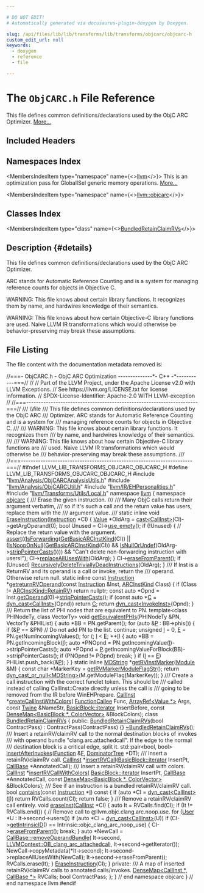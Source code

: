 ```yaml
---

# DO NOT EDIT!
# Automatically generated via docusaurus-plugin-doxygen by Doxygen.

slug: /api/files/lib/lib/transforms/lib/transforms/objcarc/objcarc-h
custom_edit_url: null
keywords:
  - doxygen
  - reference
  - file

---
```





# The `ObjCARC.h` File Reference

<DoxygenPage pluginConfig={pluginConfig}>

This file defines common definitions/declarations used by the ObjC ARC Optimizer. <a href="#details">More...</a>

## Included Headers

<IncludesList>
<IncludesListItem
  filePath="llvm/Analysis/ObjCARCAnalysisUtils.h"
  permalink="/docs/api/files/include/include/llvm/include/llvm/analysis/objcarcanalysisutils-h"
  isLocal="true" />
<IncludesListItem
  filePath="llvm/Analysis/ObjCARCUtil.h"
  permalink="/docs/api/files/include/include/llvm/include/llvm/analysis/objcarcutil-h"
  isLocal="true" />
<IncludesListItem
  filePath="llvm/IR/EHPersonalities.h"
  permalink="/docs/api/files/include/include/llvm/include/llvm/ir/ehpersonalities-h"
  isLocal="true" />
<IncludesListItem
  filePath="llvm/Transforms/Utils/Local.h"
  permalink="/docs/api/files/include/include/llvm/include/llvm/transforms/include/llvm/transforms/utils/local-h"
  isLocal="true" />
</IncludesList>

## Namespaces Index

<MembersIndex>

<MembersIndexItem
  type="namespace"
  name={<><a href="/docs/api/namespaces/llvm">llvm</a></>}>
This is an optimization pass for GlobalISel generic memory operations. <a href="/docs/api/namespaces/llvm/#details">More...</a>
</MembersIndexItem>

<MembersIndexItem
  type="namespace"
  name={<><a href="/docs/api/namespaces/llvm/objcarc">llvm::objcarc</a></>}>
</MembersIndexItem>

</MembersIndex>

## Classes Index

<MembersIndex>

<MembersIndexItem
  type="class"
  name={<><a href="/docs/api/classes/llvm/objcarc/bundledretainclaimrvs">BundledRetainClaimRVs</a></>}>
</MembersIndexItem>

</MembersIndex>

## Description {#details}

This file defines common definitions/declarations used by the ObjC ARC Optimizer.

ARC stands for Automatic Reference Counting and is a system for managing reference counts for objects in Objective C.

WARNING: This file knows about certain library functions. It recognizes them by name, and hardwires knowledge of their semantics.

WARNING: This file knows about how certain Objective-C library functions are used. Naive LLVM IR transformations which would otherwise be behavior-preserving may break these assumptions.

## File Listing

The file content with the documentation metadata removed is:

<ProgramListing>

<Link id="l00001" /><CodeLine lineNumber="1"><Highlight kind="comment">//===- ObjCARC.h - ObjC ARC Optimization --------------&#42;- C++ -&#42;-----------===//</Highlight><Highlight kind="normal"></Highlight></CodeLine>
<Link id="l00002" /><CodeLine lineNumber="2"><Highlight kind="normal"></Highlight><Highlight kind="comment">//</Highlight><Highlight kind="normal"></Highlight></CodeLine>
<Link id="l00003" /><CodeLine lineNumber="3"><Highlight kind="normal"></Highlight><Highlight kind="comment">// Part of the LLVM Project, under the Apache License v2.0 with LLVM Exceptions.</Highlight><Highlight kind="normal"></Highlight></CodeLine>
<Link id="l00004" /><CodeLine lineNumber="4"><Highlight kind="normal"></Highlight><Highlight kind="comment">// See https://llvm.org/LICENSE.txt for license information.</Highlight><Highlight kind="normal"></Highlight></CodeLine>
<Link id="l00005" /><CodeLine lineNumber="5"><Highlight kind="normal"></Highlight><Highlight kind="comment">// SPDX-License-Identifier: Apache-2.0 WITH LLVM-exception</Highlight><Highlight kind="normal"></Highlight></CodeLine>
<Link id="l00006" /><CodeLine lineNumber="6"><Highlight kind="normal"></Highlight><Highlight kind="comment">//</Highlight><Highlight kind="normal"></Highlight></CodeLine>
<Link id="l00007" /><CodeLine lineNumber="7"><Highlight kind="normal"></Highlight><Highlight kind="comment">//===----------------------------------------------------------------------===//</Highlight><Highlight kind="comment"></Highlight></CodeLine>
<Link id="l00008" /><CodeLine lineNumber="8"><Highlight kind="comment">/// \\file</Highlight></CodeLine>
<Link id="l00009" /><CodeLine lineNumber="9"><Highlight kind="comment">/// This file defines common definitions/declarations used by the ObjC ARC</Highlight></CodeLine>
<Link id="l00010" /><CodeLine lineNumber="10"><Highlight kind="comment">/// Optimizer. ARC stands for Automatic Reference Counting and is a system for</Highlight></CodeLine>
<Link id="l00011" /><CodeLine lineNumber="11"><Highlight kind="comment">/// managing reference counts for objects in Objective C.</Highlight></CodeLine>
<Link id="l00012" /><CodeLine lineNumber="12"><Highlight kind="comment">///</Highlight></CodeLine>
<Link id="l00013" /><CodeLine lineNumber="13"><Highlight kind="comment">/// WARNING: This file knows about certain library functions. It recognizes them</Highlight></CodeLine>
<Link id="l00014" /><CodeLine lineNumber="14"><Highlight kind="comment">/// by name, and hardwires knowledge of their semantics.</Highlight></CodeLine>
<Link id="l00015" /><CodeLine lineNumber="15"><Highlight kind="comment">///</Highlight></CodeLine>
<Link id="l00016" /><CodeLine lineNumber="16"><Highlight kind="comment">/// WARNING: This file knows about how certain Objective-C library functions are</Highlight></CodeLine>
<Link id="l00017" /><CodeLine lineNumber="17"><Highlight kind="comment">/// used. Naive LLVM IR transformations which would otherwise be</Highlight></CodeLine>
<Link id="l00018" /><CodeLine lineNumber="18"><Highlight kind="comment">/// behavior-preserving may break these assumptions.</Highlight></CodeLine>
<Link id="l00019" /><CodeLine lineNumber="19"><Highlight kind="comment">///</Highlight><Highlight kind="normal"></Highlight></CodeLine>
<Link id="l00020" /><CodeLine lineNumber="20"><Highlight kind="normal"></Highlight><Highlight kind="comment">//===----------------------------------------------------------------------===//</Highlight><Highlight kind="normal"></Highlight></CodeLine>
<Link id="l00021" /><CodeLine lineNumber="21"><Highlight kind="normal"></Highlight></CodeLine>
<Link id="l00022" /><CodeLine lineNumber="22"><Highlight kind="normal"></Highlight><Highlight kind="preprocessor">#ifndef LLVM&#95;LIB&#95;TRANSFORMS&#95;OBJCARC&#95;OBJCARC&#95;H</Highlight><Highlight kind="normal"></Highlight></CodeLine>
<Link id="l00023" /><CodeLine lineNumber="23"><Highlight kind="normal"></Highlight><Highlight kind="preprocessor">#define LLVM&#95;LIB&#95;TRANSFORMS&#95;OBJCARC&#95;OBJCARC&#95;H</Highlight><Highlight kind="normal"></Highlight></CodeLine>
<Link id="l00024" /><CodeLine lineNumber="24"><Highlight kind="normal"></Highlight></CodeLine>
<Link id="l00025" /><CodeLine lineNumber="25"><Highlight kind="normal"></Highlight><Highlight kind="preprocessor">#include &quot;<a href="/docs/api/files/include/include/llvm/include/llvm/analysis/objcarcanalysisutils-h">llvm/Analysis/ObjCARCAnalysisUtils.h</a>&quot;</Highlight><Highlight kind="normal"></Highlight></CodeLine>
<Link id="l00026" /><CodeLine lineNumber="26"><Highlight kind="normal"></Highlight><Highlight kind="preprocessor">#include &quot;<a href="/docs/api/files/include/include/llvm/include/llvm/analysis/objcarcutil-h">llvm/Analysis/ObjCARCUtil.h</a>&quot;</Highlight><Highlight kind="normal"></Highlight></CodeLine>
<Link id="l00027" /><CodeLine lineNumber="27"><Highlight kind="normal"></Highlight><Highlight kind="preprocessor">#include &quot;<a href="/docs/api/files/include/include/llvm/include/llvm/ir/ehpersonalities-h">llvm/IR/EHPersonalities.h</a>&quot;</Highlight><Highlight kind="normal"></Highlight></CodeLine>
<Link id="l00028" /><CodeLine lineNumber="28"><Highlight kind="normal"></Highlight><Highlight kind="preprocessor">#include &quot;<a href="/docs/api/files/include/include/llvm/include/llvm/transforms/include/llvm/transforms/utils/local-h">llvm/Transforms/Utils/Local.h</a>&quot;</Highlight><Highlight kind="normal"></Highlight></CodeLine>
<Link id="l00029" /><CodeLine lineNumber="29"><Highlight kind="normal"></Highlight></CodeLine>
<Link id="l00030" /><CodeLine lineNumber="30"><Highlight kind="normal"></Highlight><Highlight kind="keyword">namespace </Highlight><Highlight kind="normal"><a href="/docs/api/namespaces/llvm">llvm</a> &#123;</Highlight></CodeLine>
<Link id="l00031" /><CodeLine lineNumber="31"><Highlight kind="normal"></Highlight><Highlight kind="keyword">namespace </Highlight><Highlight kind="normal"><a href="/docs/api/namespaces/llvm/objcarc">objcarc</a> &#123;</Highlight></CodeLine>
<Link id="l00032" /><CodeLine lineNumber="32"><Highlight kind="normal"></Highlight><Highlight kind="comment"></Highlight></CodeLine>
<Link id="l00033" /><CodeLine lineNumber="33"><Highlight kind="comment">/// Erase the given instruction.</Highlight></CodeLine>
<Link id="l00034" /><CodeLine lineNumber="34"><Highlight kind="comment">///</Highlight></CodeLine>
<Link id="l00035" /><CodeLine lineNumber="35"><Highlight kind="comment">/// Many ObjC calls return their argument verbatim,</Highlight></CodeLine>
<Link id="l00036" /><CodeLine lineNumber="36"><Highlight kind="comment">/// so if it&#39;s such a call and the return value has users, replace them with the</Highlight></CodeLine>
<Link id="l00037" /><CodeLine lineNumber="37"><Highlight kind="comment">/// argument value.</Highlight></CodeLine>
<Link id="l00038" /><CodeLine lineNumber="38"><Highlight kind="comment">///</Highlight><Highlight kind="normal"></Highlight></CodeLine>
<Link id="l00039" /><CodeLine lineNumber="39" lineLink="/docs/api/namespaces/llvm/objcarc/#af4e05bf48a81b884e707efa650560fbf"><Highlight kind="normal"></Highlight><Highlight kind="keyword">static</Highlight><Highlight kind="normal"> </Highlight><Highlight kind="keyword">inline</Highlight><Highlight kind="normal"> </Highlight><Highlight kind="keywordtype">void</Highlight><Highlight kind="normal"> <a href="/docs/api/namespaces/llvm/objcarc/#af4e05bf48a81b884e707efa650560fbf">EraseInstruction</a>(<a href="/docs/api/classes/llvm/instruction">Instruction</a> &#42;CI) &#123;</Highlight></CodeLine>
<Link id="l00040" /><CodeLine lineNumber="40"><Highlight kind="normal">  <a href="/docs/api/classes/llvm/value">Value</a> &#42;OldArg = <a href="/docs/api/namespaces/llvm/#ac4fc845f5ed92de63cd4474f128f5fc5">cast&lt;CallInst&gt;</a>(CI)-&gt;getArgOperand(0);</Highlight></CodeLine>
<Link id="l00041" /><CodeLine lineNumber="41"><Highlight kind="normal"></Highlight></CodeLine>
<Link id="l00042" /><CodeLine lineNumber="42"><Highlight kind="normal">  </Highlight><Highlight kind="keywordtype">bool</Highlight><Highlight kind="normal"> Unused = CI-&gt;<a href="/docs/api/classes/llvm/value/#a9d7de807ebdfe1819df3ff6cb0f16158">use&#95;empty</a>();</Highlight></CodeLine>
<Link id="l00043" /><CodeLine lineNumber="43"><Highlight kind="normal"></Highlight></CodeLine>
<Link id="l00044" /><CodeLine lineNumber="44"><Highlight kind="normal">  </Highlight><Highlight kind="keywordflow">if</Highlight><Highlight kind="normal"> (!Unused) &#123;</Highlight></CodeLine>
<Link id="l00045" /><CodeLine lineNumber="45"><Highlight kind="normal">    </Highlight><Highlight kind="comment">// Replace the return value with the argument.</Highlight><Highlight kind="normal"></Highlight></CodeLine>
<Link id="l00046" /><CodeLine lineNumber="46"><Highlight kind="normal">    <a href="/docs/api/files/lib/lib/target/lib/target/amdgpu/silowercontrolflow-cpp/#a4868c5d81c5ccc98c47aeab6244346a0">assert</a>((<a href="/docs/api/namespaces/llvm/objcarc/#a7137a432b1d5406783f79dd29fc591fb">IsForwarding</a>(<a href="/docs/api/namespaces/llvm/objcarc/#a86cdbdf3773be3c67bc193b473b75708">GetBasicARCInstKind</a>(CI)) ||</Highlight></CodeLine>
<Link id="l00047" /><CodeLine lineNumber="47"><Highlight kind="normal">            (<a href="/docs/api/namespaces/llvm/objcarc/#adbe453c6ce7ea8e13eb18939197edeaf">IsNoopOnNull</a>(<a href="/docs/api/namespaces/llvm/objcarc/#a86cdbdf3773be3c67bc193b473b75708">GetBasicARCInstKind</a>(CI)) &amp;&amp;</Highlight></CodeLine>
<Link id="l00048" /><CodeLine lineNumber="48"><Highlight kind="normal">             <a href="/docs/api/namespaces/llvm/objcarc/#a4097309046dda09214babc993d35c679">IsNullOrUndef</a>(OldArg-&gt;<a href="/docs/api/classes/llvm/value/#a966eb231e7d4e572874d2cb49b18faea">stripPointerCasts</a>()))) &amp;&amp;</Highlight></CodeLine>
<Link id="l00049" /><CodeLine lineNumber="49"><Highlight kind="normal">           </Highlight><Highlight kind="stringliteral">&quot;Can&#39;t delete non-forwarding instruction with users!&quot;</Highlight><Highlight kind="normal">);</Highlight></CodeLine>
<Link id="l00050" /><CodeLine lineNumber="50"><Highlight kind="normal">    CI-&gt;<a href="/docs/api/classes/llvm/value/#a3ab5fc45117b450e8bb04e564cb6e5f2">replaceAllUsesWith</a>(OldArg);</Highlight></CodeLine>
<Link id="l00051" /><CodeLine lineNumber="51"><Highlight kind="normal">  &#125;</Highlight></CodeLine>
<Link id="l00052" /><CodeLine lineNumber="52"><Highlight kind="normal"></Highlight></CodeLine>
<Link id="l00053" /><CodeLine lineNumber="53"><Highlight kind="normal">  CI-&gt;<a href="/docs/api/classes/llvm/instruction/#a601ee49a4c4e0babf29bd1cf09036570">eraseFromParent</a>();</Highlight></CodeLine>
<Link id="l00054" /><CodeLine lineNumber="54"><Highlight kind="normal"></Highlight></CodeLine>
<Link id="l00055" /><CodeLine lineNumber="55"><Highlight kind="normal">  </Highlight><Highlight kind="keywordflow">if</Highlight><Highlight kind="normal"> (Unused)</Highlight></CodeLine>
<Link id="l00056" /><CodeLine lineNumber="56"><Highlight kind="normal">    <a href="/docs/api/namespaces/llvm/#a1106b8a15061e8494873e10bb8a364e5">RecursivelyDeleteTriviallyDeadInstructions</a>(OldArg);</Highlight></CodeLine>
<Link id="l00057" /><CodeLine lineNumber="57"><Highlight kind="normal">&#125;</Highlight></CodeLine>
<Link id="l00058" /><CodeLine lineNumber="58"><Highlight kind="normal"></Highlight><Highlight kind="comment"></Highlight></CodeLine>
<Link id="l00059" /><CodeLine lineNumber="59"><Highlight kind="comment">/// If Inst is a ReturnRV and its operand is a call or invoke, return the</Highlight></CodeLine>
<Link id="l00060" /><CodeLine lineNumber="60"><Highlight kind="comment">/// operand. Otherwise return null.</Highlight><Highlight kind="normal"></Highlight></CodeLine>
<Link id="l00061" /><CodeLine lineNumber="61" lineLink="/docs/api/namespaces/llvm/objcarc/#a14c7178bc4d56dc8482dbb51fa6979b8"><Highlight kind="normal"></Highlight><Highlight kind="keyword">static</Highlight><Highlight kind="normal"> </Highlight><Highlight kind="keyword">inline</Highlight><Highlight kind="normal"> </Highlight><Highlight kind="keyword">const</Highlight><Highlight kind="normal"> <a href="/docs/api/classes/llvm/instruction">Instruction</a> &#42;<a href="/docs/api/namespaces/llvm/objcarc/#a14c7178bc4d56dc8482dbb51fa6979b8">getreturnRVOperand</a>(</Highlight><Highlight kind="keyword">const</Highlight><Highlight kind="normal"> <a href="/docs/api/classes/llvm/instruction">Instruction</a> &amp;Inst,</Highlight></CodeLine>
<Link id="l00062" /><CodeLine lineNumber="62"><Highlight kind="normal">                                                    <a href="/docs/api/namespaces/llvm/objcarc/#a494b44abeacdfac8bb26d3203571d1c2">ARCInstKind</a> Class) &#123;</Highlight></CodeLine>
<Link id="l00063" /><CodeLine lineNumber="63"><Highlight kind="normal">  </Highlight><Highlight kind="keywordflow">if</Highlight><Highlight kind="normal"> (Class != <a href="/docs/api/namespaces/llvm/objcarc/#a494b44abeacdfac8bb26d3203571d1c2aa1226b5450384ce6ea5ed47c317303ee">ARCInstKind::RetainRV</a>)</Highlight></CodeLine>
<Link id="l00064" /><CodeLine lineNumber="64"><Highlight kind="normal">    </Highlight><Highlight kind="keywordflow">return</Highlight><Highlight kind="normal"> </Highlight><Highlight kind="keyword">nullptr</Highlight><Highlight kind="normal">;</Highlight></CodeLine>
<Link id="l00065" /><CodeLine lineNumber="65"><Highlight kind="normal"></Highlight></CodeLine>
<Link id="l00066" /><CodeLine lineNumber="66"><Highlight kind="normal">  </Highlight><Highlight kind="keyword">const</Highlight><Highlight kind="normal"> </Highlight><Highlight kind="keyword">auto</Highlight><Highlight kind="normal"> &#42;Opnd = Inst.<a href="/docs/api/classes/llvm/user/#aa0a2cb1582d1cec317bd205085469ca1">getOperand</a>(0)-&gt;<a href="/docs/api/classes/llvm/value/#a966eb231e7d4e572874d2cb49b18faea">stripPointerCasts</a>();</Highlight></CodeLine>
<Link id="l00067" /><CodeLine lineNumber="67"><Highlight kind="normal">  </Highlight><Highlight kind="keywordflow">if</Highlight><Highlight kind="normal"> (</Highlight><Highlight kind="keyword">const</Highlight><Highlight kind="normal"> </Highlight><Highlight kind="keyword">auto</Highlight><Highlight kind="normal"> &#42;<a href="/docs/api/namespaces/llvm/callingconv/#ac6aa1387c4375260e2468eb5a77fdb4cafd841a49aec1539bc88abc8ff9e170fb">C</a> = <a href="/docs/api/namespaces/llvm/#a22eeee01734061ac1b31ccd994c49eef">dyn&#95;cast&lt;CallInst&gt;</a>(Opnd))</Highlight></CodeLine>
<Link id="l00068" /><CodeLine lineNumber="68"><Highlight kind="normal">    </Highlight><Highlight kind="keywordflow">return</Highlight><Highlight kind="normal"> <a href="/docs/api/namespaces/llvm/callingconv/#ac6aa1387c4375260e2468eb5a77fdb4cafd841a49aec1539bc88abc8ff9e170fb">C</a>;</Highlight></CodeLine>
<Link id="l00069" /><CodeLine lineNumber="69"><Highlight kind="normal">  </Highlight><Highlight kind="keywordflow">return</Highlight><Highlight kind="normal"> <a href="/docs/api/namespaces/llvm/#a22eeee01734061ac1b31ccd994c49eef">dyn&#95;cast&lt;InvokeInst&gt;</a>(Opnd);</Highlight></CodeLine>
<Link id="l00070" /><CodeLine lineNumber="70"><Highlight kind="normal">&#125;</Highlight></CodeLine>
<Link id="l00071" /><CodeLine lineNumber="71"><Highlight kind="normal"></Highlight><Highlight kind="comment"></Highlight></CodeLine>
<Link id="l00072" /><CodeLine lineNumber="72"><Highlight kind="comment">/// Return the list of PHI nodes that are equivalent to PN.</Highlight><Highlight kind="normal"></Highlight></CodeLine>
<Link id="l00073" /><CodeLine lineNumber="73"><Highlight kind="normal"></Highlight><Highlight kind="keyword">template</Highlight><Highlight kind="normal">&lt;</Highlight><Highlight kind="keyword">class</Highlight><Highlight kind="normal"> PHINodeTy, </Highlight><Highlight kind="keyword">class</Highlight><Highlight kind="normal"> VectorTy&gt;</Highlight></CodeLine>
<Link id="l00074" /><CodeLine lineNumber="74" lineLink="/docs/api/namespaces/llvm/objcarc/#a7110df32902106ee880a19371b45d763"><Highlight kind="normal"></Highlight><Highlight kind="keywordtype">void</Highlight><Highlight kind="normal"> <a href="/docs/api/namespaces/llvm/objcarc/#a7110df32902106ee880a19371b45d763">getEquivalentPHIs</a>(PHINodeTy &amp;PN, VectorTy &amp;PHIList) &#123;</Highlight></CodeLine>
<Link id="l00075" /><CodeLine lineNumber="75"><Highlight kind="normal">  </Highlight><Highlight kind="keyword">auto</Highlight><Highlight kind="normal"> &#42;BB = PN.getParent();</Highlight></CodeLine>
<Link id="l00076" /><CodeLine lineNumber="76"><Highlight kind="normal">  </Highlight><Highlight kind="keywordflow">for</Highlight><Highlight kind="normal"> (</Highlight><Highlight kind="keyword">auto</Highlight><Highlight kind="normal"> &amp;<a href="/docs/api/files/lib/lib/option/option-cpp/#a04665169063c8ca1f2ea96c27fc7c2b2">P</a> : BB-&gt;phis()) &#123;</Highlight></CodeLine>
<Link id="l00077" /><CodeLine lineNumber="77"><Highlight kind="normal">    </Highlight><Highlight kind="keywordflow">if</Highlight><Highlight kind="normal"> (&amp;<a href="/docs/api/files/lib/lib/option/option-cpp/#a04665169063c8ca1f2ea96c27fc7c2b2">P</a> == &amp;PN) </Highlight><Highlight kind="comment">// Do not add PN to the list.</Highlight><Highlight kind="normal"></Highlight></CodeLine>
<Link id="l00078" /><CodeLine lineNumber="78"><Highlight kind="normal">      </Highlight><Highlight kind="keywordflow">continue</Highlight><Highlight kind="normal">;</Highlight></CodeLine>
<Link id="l00079" /><CodeLine lineNumber="79"><Highlight kind="normal">    </Highlight><Highlight kind="keywordtype">unsigned</Highlight><Highlight kind="normal"> <a href="/docs/api/files/lib/lib/support/md5-cpp/#ac0eafdc9ee161b71e7af98af736952fd">I</a> = 0, <a href="/docs/api/files/lib/lib/ir/builtingcs-cpp/#abb2b3a60ccc38a28239e19a1646e0c8a">E</a> = PN.getNumIncomingValues();</Highlight></CodeLine>
<Link id="l00080" /><CodeLine lineNumber="80"><Highlight kind="normal">    </Highlight><Highlight kind="keywordflow">for</Highlight><Highlight kind="normal"> (; <a href="/docs/api/files/lib/lib/support/md5-cpp/#ac0eafdc9ee161b71e7af98af736952fd">I</a> &lt; <a href="/docs/api/files/lib/lib/ir/builtingcs-cpp/#abb2b3a60ccc38a28239e19a1646e0c8a">E</a>; ++<a href="/docs/api/files/lib/lib/support/md5-cpp/#ac0eafdc9ee161b71e7af98af736952fd">I</a>) &#123;</Highlight></CodeLine>
<Link id="l00081" /><CodeLine lineNumber="81"><Highlight kind="normal">      </Highlight><Highlight kind="keyword">auto</Highlight><Highlight kind="normal"> &#42;BB = PN.getIncomingBlock(<a href="/docs/api/files/lib/lib/support/md5-cpp/#ac0eafdc9ee161b71e7af98af736952fd">I</a>);</Highlight></CodeLine>
<Link id="l00082" /><CodeLine lineNumber="82"><Highlight kind="normal">      </Highlight><Highlight kind="keyword">auto</Highlight><Highlight kind="normal"> &#42;PNOpnd = PN.getIncomingValue(<a href="/docs/api/files/lib/lib/support/md5-cpp/#ac0eafdc9ee161b71e7af98af736952fd">I</a>)-&gt;stripPointerCasts();</Highlight></CodeLine>
<Link id="l00083" /><CodeLine lineNumber="83"><Highlight kind="normal">      </Highlight><Highlight kind="keyword">auto</Highlight><Highlight kind="normal"> &#42;POpnd = <a href="/docs/api/files/lib/lib/option/option-cpp/#a04665169063c8ca1f2ea96c27fc7c2b2">P</a>.getIncomingValueForBlock(BB)-&gt;stripPointerCasts();</Highlight></CodeLine>
<Link id="l00084" /><CodeLine lineNumber="84"><Highlight kind="normal">      </Highlight><Highlight kind="keywordflow">if</Highlight><Highlight kind="normal"> (PNOpnd != POpnd)</Highlight></CodeLine>
<Link id="l00085" /><CodeLine lineNumber="85"><Highlight kind="normal">        </Highlight><Highlight kind="keywordflow">break</Highlight><Highlight kind="normal">;</Highlight></CodeLine>
<Link id="l00086" /><CodeLine lineNumber="86"><Highlight kind="normal">    &#125;</Highlight></CodeLine>
<Link id="l00087" /><CodeLine lineNumber="87"><Highlight kind="normal">    </Highlight><Highlight kind="keywordflow">if</Highlight><Highlight kind="normal"> (<a href="/docs/api/files/lib/lib/support/md5-cpp/#ac0eafdc9ee161b71e7af98af736952fd">I</a> == <a href="/docs/api/files/lib/lib/ir/builtingcs-cpp/#abb2b3a60ccc38a28239e19a1646e0c8a">E</a>)</Highlight></CodeLine>
<Link id="l00088" /><CodeLine lineNumber="88"><Highlight kind="normal">      PHIList.push&#95;back(&amp;<a href="/docs/api/files/lib/lib/option/option-cpp/#a04665169063c8ca1f2ea96c27fc7c2b2">P</a>);</Highlight></CodeLine>
<Link id="l00089" /><CodeLine lineNumber="89"><Highlight kind="normal">  &#125;</Highlight></CodeLine>
<Link id="l00090" /><CodeLine lineNumber="90"><Highlight kind="normal">&#125;</Highlight></CodeLine>
<Link id="l00091" /><CodeLine lineNumber="91"><Highlight kind="normal"></Highlight></CodeLine>
<Link id="l00092" /><CodeLine lineNumber="92" lineLink="/docs/api/namespaces/llvm/objcarc/#ae66979a0bd797acd1ecb566a721fd73a"><Highlight kind="normal"></Highlight><Highlight kind="keyword">static</Highlight><Highlight kind="normal"> </Highlight><Highlight kind="keyword">inline</Highlight><Highlight kind="normal"> <a href="/docs/api/classes/llvm/mdstring">MDString</a> &#42;<a href="/docs/api/namespaces/llvm/objcarc/#ae66979a0bd797acd1ecb566a721fd73a">getRVInstMarker</a>(<a href="/docs/api/classes/llvm/module">Module</a> &amp;M) &#123;</Highlight></CodeLine>
<Link id="l00093" /><CodeLine lineNumber="93"><Highlight kind="normal">  </Highlight><Highlight kind="keyword">const</Highlight><Highlight kind="normal"> </Highlight><Highlight kind="keywordtype">char</Highlight><Highlight kind="normal"> &#42;MarkerKey = <a href="/docs/api/namespaces/llvm/objcarc/#a1e9ac802c217b6e01d1ae6695ee0a27f">getRVMarkerModuleFlagStr</a>();</Highlight></CodeLine>
<Link id="l00094" /><CodeLine lineNumber="94"><Highlight kind="normal">  </Highlight><Highlight kind="keywordflow">return</Highlight><Highlight kind="normal"> <a href="/docs/api/namespaces/llvm/#a5f6182886dc2f96c204299e92c1565d5">dyn&#95;cast&#95;or&#95;null&lt;MDString&gt;</a>(M.getModuleFlag(MarkerKey));</Highlight></CodeLine>
<Link id="l00095" /><CodeLine lineNumber="95"><Highlight kind="normal">&#125;</Highlight></CodeLine>
<Link id="l00096" /><CodeLine lineNumber="96"><Highlight kind="normal"></Highlight><Highlight kind="comment"></Highlight></CodeLine>
<Link id="l00097" /><CodeLine lineNumber="97"><Highlight kind="comment">/// Create a call instruction with the correct funclet token. This should be</Highlight></CodeLine>
<Link id="l00098" /><CodeLine lineNumber="98"><Highlight kind="comment">/// called instead of calling CallInst::Create directly unless the call is</Highlight></CodeLine>
<Link id="l00099" /><CodeLine lineNumber="99"><Highlight kind="comment">/// going to be removed from the IR before WinEHPrepare.</Highlight><Highlight kind="normal"></Highlight></CodeLine>
<Link id="l00100" /><CodeLine lineNumber="100"><Highlight kind="normal"><a href="/docs/api/classes/llvm/callinst">CallInst</a> &#42;<a href="/docs/api/namespaces/llvm/objcarc/#a6be998a03774a37c14d7077897b53bc9">createCallInstWithColors</a>(</Highlight></CodeLine>
<Link id="l00101" /><CodeLine lineNumber="101"><Highlight kind="normal">    <a href="/docs/api/classes/llvm/functioncallee">FunctionCallee</a> Func, <a href="/docs/api/classes/llvm/arrayref">ArrayRef&lt;Value &#42;&gt;</a> Args, </Highlight><Highlight kind="keyword">const</Highlight><Highlight kind="normal"> <a href="/docs/api/classes/llvm/twine">Twine</a> &amp;NameStr,</Highlight></CodeLine>
<Link id="l00102" /><CodeLine lineNumber="102"><Highlight kind="normal">    <a href="/docs/api/classes/llvm/basicblock/#a98c0a84a5dfa8bce341c829709f171e5">BasicBlock::iterator</a> InsertBefore,</Highlight></CodeLine>
<Link id="l00103" /><CodeLine lineNumber="103"><Highlight kind="normal">    </Highlight><Highlight kind="keyword">const</Highlight><Highlight kind="normal"> <a href="/docs/api/classes/llvm/densemap">DenseMap&lt;BasicBlock &#42;, ColorVector&gt;</a> &amp;BlockColors);</Highlight></CodeLine>
<Link id="l00104" /><CodeLine lineNumber="104"><Highlight kind="normal"></Highlight></CodeLine>
<Link id="l00105" /><CodeLine lineNumber="105" lineLink="/docs/api/classes/llvm/objcarc/bundledretainclaimrvs"><Highlight kind="normal"></Highlight><Highlight kind="keyword">class </Highlight><Highlight kind="normal"><a href="/docs/api/classes/llvm/objcarc/bundledretainclaimrvs/#adbd129bf38f210aa4cd4fd8f88a2c6ff">BundledRetainClaimRVs</a> &#123;</Highlight></CodeLine>
<Link id="l00106" /><CodeLine lineNumber="106"><Highlight kind="normal"></Highlight><Highlight kind="keyword">public</Highlight><Highlight kind="normal">:</Highlight></CodeLine>
<Link id="l00107" /><CodeLine lineNumber="107" lineLink="/docs/api/classes/llvm/objcarc/bundledretainclaimrvs/#adbd129bf38f210aa4cd4fd8f88a2c6ff"><Highlight kind="normal">  <a href="/docs/api/classes/llvm/objcarc/bundledretainclaimrvs/#adbd129bf38f210aa4cd4fd8f88a2c6ff">BundledRetainClaimRVs</a>(</Highlight><Highlight kind="keywordtype">bool</Highlight><Highlight kind="normal"> ContractPass) : ContractPass(ContractPass) &#123;&#125;</Highlight></CodeLine>
<Link id="l00108" /><CodeLine lineNumber="108"><Highlight kind="normal">  <a href="/docs/api/classes/llvm/objcarc/bundledretainclaimrvs/#af0f65b06080f99f68ed35a34fd759cf2">~BundledRetainClaimRVs</a>();</Highlight></CodeLine>
<Link id="l00109" /><CodeLine lineNumber="109"><Highlight kind="normal"></Highlight><Highlight kind="comment"></Highlight></CodeLine>
<Link id="l00110" /><CodeLine lineNumber="110"><Highlight kind="comment">  /// Insert a retainRV/claimRV call to the normal destination blocks of invokes</Highlight></CodeLine>
<Link id="l00111" /><CodeLine lineNumber="111"><Highlight kind="comment">  /// with operand bundle &quot;clang.arc.attachedcall&quot;. If the edge to the normal</Highlight></CodeLine>
<Link id="l00112" /><CodeLine lineNumber="112"><Highlight kind="comment">  /// destination block is a critical edge, split it.</Highlight><Highlight kind="normal"></Highlight></CodeLine>
<Link id="l00113" /><CodeLine lineNumber="113"><Highlight kind="normal">  std::pair&lt;bool, bool&gt; <a href="/docs/api/classes/llvm/objcarc/bundledretainclaimrvs/#a8fdb3ab3875b4306157d47d84e972405">insertAfterInvokes</a>(<a href="/docs/api/classes/llvm/function">Function</a> &amp;<a href="/docs/api/files/lib/lib/support/md5-cpp/#a96d73bbd7af15cb1fc38c3f4a3bd82e9">F</a>, <a href="/docs/api/classes/llvm/dominatortree">DominatorTree</a> &#42;DT);</Highlight></CodeLine>
<Link id="l00114" /><CodeLine lineNumber="114"><Highlight kind="normal"></Highlight><Highlight kind="comment"></Highlight></CodeLine>
<Link id="l00115" /><CodeLine lineNumber="115"><Highlight kind="comment">  /// Insert a retainRV/claimRV call.</Highlight><Highlight kind="normal"></Highlight></CodeLine>
<Link id="l00116" /><CodeLine lineNumber="116"><Highlight kind="normal">  <a href="/docs/api/classes/llvm/callinst">CallInst</a> &#42;<a href="/docs/api/classes/llvm/objcarc/bundledretainclaimrvs/#ac38ccd8095fd94c6ed2cd2bd5b52082a">insertRVCall</a>(<a href="/docs/api/classes/llvm/basicblock/#a98c0a84a5dfa8bce341c829709f171e5">BasicBlock::iterator</a> InsertPt,</Highlight></CodeLine>
<Link id="l00117" /><CodeLine lineNumber="117"><Highlight kind="normal">                         <a href="/docs/api/classes/llvm/callbase">CallBase</a> &#42;AnnotatedCall);</Highlight></CodeLine>
<Link id="l00118" /><CodeLine lineNumber="118"><Highlight kind="normal"></Highlight><Highlight kind="comment"></Highlight></CodeLine>
<Link id="l00119" /><CodeLine lineNumber="119"><Highlight kind="comment">  /// Insert a retainRV/claimRV call with colors.</Highlight><Highlight kind="normal"></Highlight></CodeLine>
<Link id="l00120" /><CodeLine lineNumber="120"><Highlight kind="normal">  <a href="/docs/api/classes/llvm/callinst">CallInst</a> &#42;<a href="/docs/api/classes/llvm/objcarc/bundledretainclaimrvs/#af05a8bebb48f20e6824a961af831314c">insertRVCallWithColors</a>(</Highlight></CodeLine>
<Link id="l00121" /><CodeLine lineNumber="121"><Highlight kind="normal">      <a href="/docs/api/classes/llvm/basicblock/#a98c0a84a5dfa8bce341c829709f171e5">BasicBlock::iterator</a> InsertPt, <a href="/docs/api/classes/llvm/callbase">CallBase</a> &#42;AnnotatedCall,</Highlight></CodeLine>
<Link id="l00122" /><CodeLine lineNumber="122"><Highlight kind="normal">      </Highlight><Highlight kind="keyword">const</Highlight><Highlight kind="normal"> <a href="/docs/api/classes/llvm/densemap">DenseMap&lt;BasicBlock &#42;, ColorVector&gt;</a> &amp;BlockColors);</Highlight></CodeLine>
<Link id="l00123" /><CodeLine lineNumber="123"><Highlight kind="normal"></Highlight><Highlight kind="comment"></Highlight></CodeLine>
<Link id="l00124" /><CodeLine lineNumber="124"><Highlight kind="comment">  /// See if an instruction is a bundled retainRV/claimRV call.</Highlight><Highlight kind="normal"></Highlight></CodeLine>
<Link id="l00125" /><CodeLine lineNumber="125" lineLink="/docs/api/classes/llvm/objcarc/bundledretainclaimrvs/#a2a3a24ed0274c01b34ef418b446bbfd8"><Highlight kind="normal">  </Highlight><Highlight kind="keywordtype">bool</Highlight><Highlight kind="normal"> <a href="/docs/api/classes/llvm/objcarc/bundledretainclaimrvs/#a2a3a24ed0274c01b34ef418b446bbfd8">contains</a>(</Highlight><Highlight kind="keyword">const</Highlight><Highlight kind="normal"> <a href="/docs/api/classes/llvm/instruction">Instruction</a> &#42;<a href="/docs/api/files/lib/lib/support/md5-cpp/#ac0eafdc9ee161b71e7af98af736952fd">I</a>)</Highlight><Highlight kind="keyword"> const </Highlight><Highlight kind="normal">&#123;</Highlight></CodeLine>
<Link id="l00126" /><CodeLine lineNumber="126"><Highlight kind="normal">    </Highlight><Highlight kind="keywordflow">if</Highlight><Highlight kind="normal"> (</Highlight><Highlight kind="keyword">auto</Highlight><Highlight kind="normal"> &#42;CI = <a href="/docs/api/namespaces/llvm/#a22eeee01734061ac1b31ccd994c49eef">dyn&#95;cast&lt;CallInst&gt;</a>(<a href="/docs/api/files/lib/lib/support/md5-cpp/#ac0eafdc9ee161b71e7af98af736952fd">I</a>))</Highlight></CodeLine>
<Link id="l00127" /><CodeLine lineNumber="127"><Highlight kind="normal">      </Highlight><Highlight kind="keywordflow">return</Highlight><Highlight kind="normal"> RVCalls.count(CI);</Highlight></CodeLine>
<Link id="l00128" /><CodeLine lineNumber="128"><Highlight kind="normal">    </Highlight><Highlight kind="keywordflow">return</Highlight><Highlight kind="normal"> </Highlight><Highlight kind="keyword">false</Highlight><Highlight kind="normal">;</Highlight></CodeLine>
<Link id="l00129" /><CodeLine lineNumber="129"><Highlight kind="normal">  &#125;</Highlight></CodeLine>
<Link id="l00130" /><CodeLine lineNumber="130"><Highlight kind="normal"></Highlight><Highlight kind="comment"></Highlight></CodeLine>
<Link id="l00131" /><CodeLine lineNumber="131"><Highlight kind="comment">  /// Remove a retainRV/claimRV call entirely.</Highlight><Highlight kind="normal"></Highlight></CodeLine>
<Link id="l00132" /><CodeLine lineNumber="132" lineLink="/docs/api/classes/llvm/objcarc/bundledretainclaimrvs/#ad32a933965ba0059ff2a3a322cc8b40b"><Highlight kind="normal">  </Highlight><Highlight kind="keywordtype">void</Highlight><Highlight kind="normal"> <a href="/docs/api/classes/llvm/objcarc/bundledretainclaimrvs/#ad32a933965ba0059ff2a3a322cc8b40b">eraseInst</a>(<a href="/docs/api/classes/llvm/callinst">CallInst</a> &#42;CI) &#123;</Highlight></CodeLine>
<Link id="l00133" /><CodeLine lineNumber="133"><Highlight kind="normal">    </Highlight><Highlight kind="keyword">auto</Highlight><Highlight kind="normal"> It = RVCalls.find(CI);</Highlight></CodeLine>
<Link id="l00134" /><CodeLine lineNumber="134"><Highlight kind="normal">    </Highlight><Highlight kind="keywordflow">if</Highlight><Highlight kind="normal"> (It != RVCalls.end()) &#123;</Highlight></CodeLine>
<Link id="l00135" /><CodeLine lineNumber="135"><Highlight kind="normal">      </Highlight><Highlight kind="comment">// Remove call to @llvm.objc.clang.arc.noop.use.</Highlight><Highlight kind="normal"></Highlight></CodeLine>
<Link id="l00136" /><CodeLine lineNumber="136"><Highlight kind="normal">      </Highlight><Highlight kind="keywordflow">for</Highlight><Highlight kind="normal"> (<a href="/docs/api/namespaces/llvm/objcarc/#a494b44abeacdfac8bb26d3203571d1c2a8f9bfe9d1345237cb3b2b205864da075">User</a> &#42;U : It-&gt;second-&gt;users())</Highlight></CodeLine>
<Link id="l00137" /><CodeLine lineNumber="137"><Highlight kind="normal">        </Highlight><Highlight kind="keywordflow">if</Highlight><Highlight kind="normal"> (</Highlight><Highlight kind="keyword">auto</Highlight><Highlight kind="normal"> &#42;CI = <a href="/docs/api/namespaces/llvm/#a22eeee01734061ac1b31ccd994c49eef">dyn&#95;cast&lt;CallInst&gt;</a>(U))</Highlight></CodeLine>
<Link id="l00138" /><CodeLine lineNumber="138"><Highlight kind="normal">          </Highlight><Highlight kind="keywordflow">if</Highlight><Highlight kind="normal"> (CI-&gt;<a href="/docs/api/classes/llvm/callbase/#ac62778065b99372cc62cf994b967e7e8">getIntrinsicID</a>() == Intrinsic::objc&#95;clang&#95;arc&#95;noop&#95;use) &#123;</Highlight></CodeLine>
<Link id="l00139" /><CodeLine lineNumber="139"><Highlight kind="normal">            CI-&gt;<a href="/docs/api/classes/llvm/instruction/#a601ee49a4c4e0babf29bd1cf09036570">eraseFromParent</a>();</Highlight></CodeLine>
<Link id="l00140" /><CodeLine lineNumber="140"><Highlight kind="normal">            </Highlight><Highlight kind="keywordflow">break</Highlight><Highlight kind="normal">;</Highlight></CodeLine>
<Link id="l00141" /><CodeLine lineNumber="141"><Highlight kind="normal">          &#125;</Highlight></CodeLine>
<Link id="l00142" /><CodeLine lineNumber="142"><Highlight kind="normal"></Highlight></CodeLine>
<Link id="l00143" /><CodeLine lineNumber="143"><Highlight kind="normal">      </Highlight><Highlight kind="keyword">auto</Highlight><Highlight kind="normal"> &#42;NewCall = <a href="/docs/api/classes/llvm/callbase/#ad82786d29c116d0bf5131f654d51e681">CallBase::removeOperandBundle</a>(</Highlight></CodeLine>
<Link id="l00144" /><CodeLine lineNumber="144"><Highlight kind="normal">          It-&gt;second, <a href="/docs/api/classes/llvm/llvmcontext/#a44d727ac5fccf852bfb2bae3e06adc9ca6c03d5e52bbdefc8c392e3ed77c7d6a1">LLVMContext::OB&#95;clang&#95;arc&#95;attachedcall</a>,</Highlight></CodeLine>
<Link id="l00145" /><CodeLine lineNumber="145"><Highlight kind="normal">          It-&gt;second-&gt;getIterator());</Highlight></CodeLine>
<Link id="l00146" /><CodeLine lineNumber="146"><Highlight kind="normal">      NewCall-&gt;copyMetadata(&#42;It-&gt;second);</Highlight></CodeLine>
<Link id="l00147" /><CodeLine lineNumber="147"><Highlight kind="normal">      It-&gt;second-&gt;replaceAllUsesWith(NewCall);</Highlight></CodeLine>
<Link id="l00148" /><CodeLine lineNumber="148"><Highlight kind="normal">      It-&gt;second-&gt;eraseFromParent();</Highlight></CodeLine>
<Link id="l00149" /><CodeLine lineNumber="149"><Highlight kind="normal">      RVCalls.erase(It);</Highlight></CodeLine>
<Link id="l00150" /><CodeLine lineNumber="150"><Highlight kind="normal">    &#125;</Highlight></CodeLine>
<Link id="l00151" /><CodeLine lineNumber="151"><Highlight kind="normal">    <a href="/docs/api/namespaces/llvm/objcarc/#af4e05bf48a81b884e707efa650560fbf">EraseInstruction</a>(CI);</Highlight></CodeLine>
<Link id="l00152" /><CodeLine lineNumber="152"><Highlight kind="normal">  &#125;</Highlight></CodeLine>
<Link id="l00153" /><CodeLine lineNumber="153"><Highlight kind="normal"></Highlight></CodeLine>
<Link id="l00154" /><CodeLine lineNumber="154"><Highlight kind="normal"></Highlight><Highlight kind="keyword">private</Highlight><Highlight kind="normal">:</Highlight><Highlight kind="comment"></Highlight></CodeLine>
<Link id="l00155" /><CodeLine lineNumber="155"><Highlight kind="comment">  /// A map of inserted retainRV/claimRV calls to annotated calls/invokes.</Highlight><Highlight kind="normal"></Highlight></CodeLine>
<Link id="l00156" /><CodeLine lineNumber="156"><Highlight kind="normal">  <a href="/docs/api/classes/llvm/densemap">DenseMap&lt;CallInst &#42;, CallBase &#42;&gt;</a> RVCalls;</Highlight></CodeLine>
<Link id="l00157" /><CodeLine lineNumber="157"><Highlight kind="normal"></Highlight></CodeLine>
<Link id="l00158" /><CodeLine lineNumber="158"><Highlight kind="normal">  </Highlight><Highlight kind="keywordtype">bool</Highlight><Highlight kind="normal"> ContractPass;</Highlight></CodeLine>
<Link id="l00159" /><CodeLine lineNumber="159"><Highlight kind="normal">&#125;;</Highlight></CodeLine>
<Link id="l00160" /><CodeLine lineNumber="160"><Highlight kind="normal"></Highlight></CodeLine>
<Link id="l00161" /><CodeLine lineNumber="161"><Highlight kind="normal">&#125; </Highlight><Highlight kind="comment">// end namespace objcarc</Highlight><Highlight kind="normal"></Highlight></CodeLine>
<Link id="l00162" /><CodeLine lineNumber="162"><Highlight kind="normal">&#125; </Highlight><Highlight kind="comment">// end namespace llvm</Highlight><Highlight kind="normal"></Highlight></CodeLine>
<Link id="l00163" /><CodeLine lineNumber="163"><Highlight kind="normal"></Highlight></CodeLine>
<Link id="l00164" /><CodeLine lineNumber="164"><Highlight kind="normal"></Highlight><Highlight kind="preprocessor">#endif</Highlight></CodeLine>

</ProgramListing>


</DoxygenPage>
